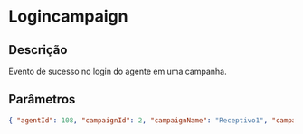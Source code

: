 # Logincampaign

## Descrição

Evento de sucesso no login do agente em uma campanha.

## Parâmetros

```json copy
{ "agentId": 108, "campaignId": 2, "campaignName": "Receptivo1", "campaignCode": "Campanha Receptiva 1" }
```
